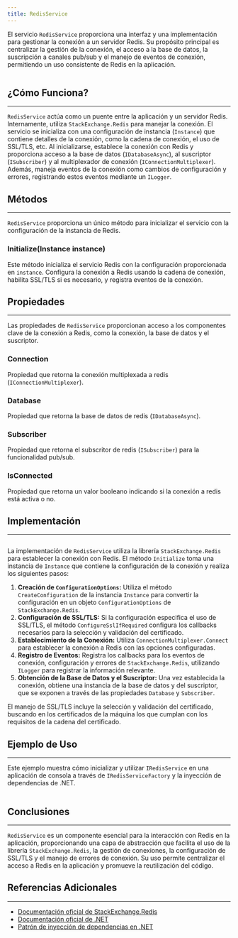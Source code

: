 ```yaml
---
title: RedisService
---
```



El servicio `RedisService` proporciona una interfaz y una implementación para gestionar la conexión a un servidor Redis. Su propósito principal es centralizar la gestión de la conexión, el acceso a la base de datos, la suscripción a canales pub/sub y el manejo de eventos de conexión, permitiendo un uso consistente de Redis en la aplicación.

```csharp url="packages/CodeDesignPlus.Net.Redis/src/CodeDesignPlus.Net.Redis.Abstractions/IRedisService.cs"
```

## ¿Cómo Funciona?
---

`RedisService` actúa como un puente entre la aplicación y un servidor Redis. Internamente, utiliza `StackExchange.Redis` para manejar la conexión. El servicio se inicializa con una configuración de instancia (`Instance`) que contiene detalles de la conexión, como la cadena de conexión, el uso de SSL/TLS, etc. Al inicializarse, establece la conexión con Redis y proporciona acceso a la base de datos (`IDatabaseAsync`), al suscriptor (`ISubscriber`) y al multiplexador de conexión (`IConnectionMultiplexer`). Además, maneja eventos de la conexión como cambios de configuración y errores, registrando estos eventos mediante un `ILogger`.

## Métodos
---

`RedisService` proporciona un único método para inicializar el servicio con la configuración de la instancia de Redis.

### Initialize(Instance instance)

Este método inicializa el servicio Redis con la configuración proporcionada en `instance`. Configura la conexión a Redis usando la cadena de conexión, habilita SSL/TLS si es necesario, y registra eventos de la conexión.

## Propiedades
---

Las propiedades de `RedisService` proporcionan acceso a los componentes clave de la conexión a Redis, como la conexión, la base de datos y el suscriptor.

### Connection

Propiedad que retorna la conexión multiplexada a redis (`IConnectionMultiplexer`).

### Database

Propiedad que retorna la base de datos de redis (`IDatabaseAsync`).

### Subscriber

Propiedad que retorna el subscritor de redis (`ISubscriber`) para la funcionalidad pub/sub.

### IsConnected

Propiedad que retorna un valor booleano indicando si la conexión a redis está activa o no.

## Implementación
---

```csharp url="packages/CodeDesignPlus.Net.Redis/src/CodeDesignPlus.Net.Redis/Services/RedisService.cs"
```

La implementación de `RedisService` utiliza la librería `StackExchange.Redis` para establecer la conexión con Redis. El método `Initialize` toma una instancia de `Instance` que contiene la configuración de la conexión y realiza los siguientes pasos:

1.  **Creación de `ConfigurationOptions`:**  Utiliza el método `CreateConfiguration` de la instancia `Instance` para convertir la configuración en un objeto `ConfigurationOptions` de `StackExchange.Redis`.
2.  **Configuración de SSL/TLS:** Si la configuración especifica el uso de SSL/TLS, el método `ConfigureSslIfRequired` configura los callbacks necesarios para la selección y validación del certificado.
3.  **Establecimiento de la Conexión:** Utiliza `ConnectionMultiplexer.Connect` para establecer la conexión a Redis con las opciones configuradas.
4.  **Registro de Eventos:** Registra los callbacks para los eventos de conexión, configuración y errores de `StackExchange.Redis`, utilizando `ILogger` para registrar la información relevante.
5.  **Obtención de la Base de Datos y el Suscriptor:** Una vez establecida la conexión, obtiene una instancia de la base de datos y del suscriptor, que se exponen a través de las propiedades `Database` y `Subscriber`.

El manejo de SSL/TLS incluye la selección y validación del certificado, buscando en los certificados de la máquina los que cumplan con los requisitos de la cadena del certificado.

## Ejemplo de Uso
---

Este ejemplo muestra cómo inicializar y utilizar `IRedisService` en una aplicación de consola a través de `IRedisServiceFactory` y la inyección de dependencias de .NET.

```csharp url="samples/CodeDesignPlus.Net.Redis.Sample/src/CodeDesignPlus.Net.Redis.Standalone.Sample/Program.cs"
```

## Conclusiones
---

`RedisService` es un componente esencial para la interacción con Redis en la aplicación, proporcionando una capa de abstracción que facilita el uso de la librería `StackExchange.Redis`, la gestión de conexiones, la configuración de SSL/TLS y el manejo de errores de conexión. Su uso permite centralizar el acceso a Redis en la aplicación y promueve la reutilización del código.

## Referencias Adicionales
---

-   [Documentación oficial de StackExchange.Redis](https://stackexchange.github.io/StackExchange.Redis/)
-   [Documentación oficial de .NET](https://docs.microsoft.com/en-us/dotnet/)
-   [Patrón de inyección de dependencias en .NET](https://docs.microsoft.com/en-us/dotnet/core/extensions/dependency-injection)
